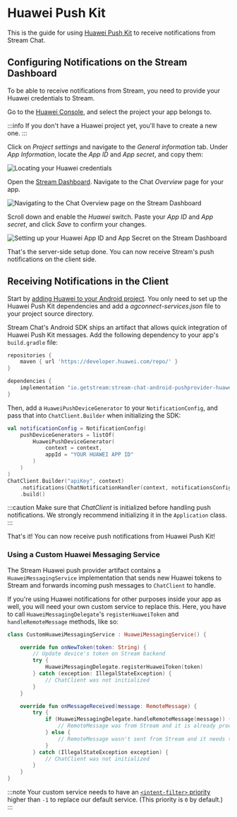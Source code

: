 # Huawei Push Kit

This is the guide for using [Huawei Push Kit](https://developer.huawei.com/consumer/en/hms/huawei-pushkit/) to receive notifications from Stream Chat.

## Configuring Notifications on the Stream Dashboard

To be able to receive notifications from Stream, you need to provide your Huawei credentials to Stream.

Go to the [Huawei Console](https://developer.huawei.com/consumer/cn/service/josp/agc/index.html#/myProject), and select the project your app belongs to.

:::info
If you don't have a Huawei project yet, you'll have to create a new one.
:::

Click on _Project settings_ and navigate to the _General information_ tab. Under _App Information_, locate the _App ID_ and _App secret_, and copy them:

![Locating your Huawei credentials](../../../assets/notifications_huawei_setup_step_1.png)

Open the [Stream Dashboard](https://dashboard.getstream.io/). Navigate to the Chat _Overview_ page for your app.

![Navigating to the Chat Overview page on the Stream Dashboard](../../../assets/notifications_huawei_setup_step_2.png)

Scroll down and enable the _Huawei_ switch. Paste your _App ID_ and _App secret_, and click _Save_ to confirm your changes.

![Setting up your Huawei App ID and App Secret on the Stream Dashboard](../../../assets/notifications_huawei_setup_step_3.png)

That's the server-side setup done. You can now receive Stream's push notifications on the client side.

## Receiving Notifications in the Client

Start by [adding Huawei to your Android project](https://developer.huawei.com/consumer/en/doc/development/AppGallery-connect-Guides/agc-get-started-android-0000001058210705). You only need to set up the Huawei Push Kit dependencies and add a _agconnect-services.json_ file to your project source directory.

Stream Chat's Android SDK ships an artifact that allows quick integration of Huawei Push Kit messages. Add the following dependency to your app's `build.gradle` file:

```groovy
repositories {
    maven { url 'https://developer.huawei.com/repo/' }
}

dependencies {
    implementation "io.getstream:stream-chat-android-pushprovider-huawei:$stream_version"
}
```

Then, add a `HuaweiPushDeviceGenerator` to your `NotificationConfig`, and pass that into `ChatClient.Builder` when initializing the SDK:

```kotlin {2-7,10}
val notificationConfig = NotificationConfig(
    pushDeviceGenerators = listOf(
        HuaweiPushDeviceGenerator(
            context = context,
            appId = "YOUR HUAWEI APP ID"
        )
    )
)
ChatClient.Builder("apiKey", context)
    .notifications(ChatNotificationHandler(context, notificationsConfig))
    .build()
```

:::caution
Make sure that _ChatClient_ is initialized before handling push notifications. We strongly recommend initializing it in the `Application` class.
:::

That's it! You can now receive push notifications from Huawei Push Kit!

### Using a Custom Huawei Messaging Service

The Stream Huawei push provider artifact contains a `HuaweiMessagingService` implementation that sends new Huawei tokens to Stream and forwards incoming push messages to `ChatClient` to handle.

If you're using Huawei notifications for other purposes inside your app as well, you will need your own custom service to replace this.  Here, you have to call `HuaweiMessagingDelegate`'s `registerHuaweiToken` and `handleRemoteMessage` methods, like so:

```kotlin {6,14}
class CustomHuaweiMessagingService : HuaweiMessagingService() {

    override fun onNewToken(token: String) {
        // Update device's token on Stream backend
        try {
            HuaweiMessagingDelegate.registerHuaweiToken(token)
        } catch (exception: IllegalStateException) {
            // ChatClient was not initialized
        }
    }

    override fun onMessageReceived(message: RemoteMessage) {
        try {
            if (HuaweiMessagingDelegate.handleRemoteMessage(message)) {
                // RemoteMessage was from Stream and it is already processed
            } else {
                // RemoteMessage wasn't sent from Stream and it needs to be handled by you
            }
        } catch (IllegalStateException exception) {
            // ChatClient was not initialized
        }
    }
}
```

:::note
Your custom service needs to have an [`<intent-filter>` priority](https://developer.android.com/guide/topics/manifest/intent-filter-element#priority) higher than `-1` to replace our default service. (This priority is `0` by default.)
:::

